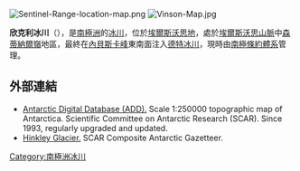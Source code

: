 [[Image:Sentinel-Range-location-map.png|thumb]]
[[Image:Vinson-Map.jpg|thumb]]

{{coord|78|27|S|85|20|W|display=title}}

'''欣克利冰川'''（{{lang-en|Hinkley Glacier}}），是[[南極洲|南極洲]]的[[冰川|冰川]]，位於[[埃爾斯沃思地|埃爾斯沃思地]]，處於[[埃爾斯沃思山脈|埃爾斯沃思山脈]]中[[森蒂納爾嶺|森蒂納爾嶺]]地區，最終在[[內貝斯卡峰|內貝斯卡峰]]東南面注入[[德特冰川|德特冰川]]，現時由[[南極條約體系|南極條約體系]]管理。

==外部連結==
* [http://www.add.scar.org Antarctic Digital Database (ADD).] {{Wayback|url=http://www.add.scar.org/ |date=20170305000653 }} Scale 1:250000 topographic map of Antarctica. Scientific Committee on Antarctic Research (SCAR). Since 1993, regularly upgraded and updated.
* [https://data.aad.gov.au/aadc/gaz/scar/display_name.cfm?gaz_id=136091 Hinkley Glacier.] {{Wayback|url=https://data.aad.gov.au/aadc/gaz/scar/display_name.cfm?gaz_id=136091 |date=20180223050849 }} SCAR Composite Antarctic Gazetteer.

{{DEFAULTSORT:Hinkley Glacier}}
[[Category:南極洲冰川|Category:南極洲冰川]]


{{EllsworthLand-geo-stub}}